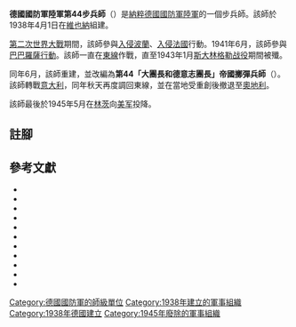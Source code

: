 {{Infobox military unit
|unit_name = 德國國防軍陸軍第44步兵師<br/>德國國防軍陸軍第44「大團長和德意志團長」帝國擲彈兵師
|image =
|image_size =
|caption =
|dates = 1938年4月1日至1945年5月8日
|country = {{flag|Nazi Germany}}
|branch = [[納粹德國陸軍|陸軍]]
|type = [[步兵|步兵]]
|role =
|size = [[师_(军队)|師]]
}}

'''德國國防軍陸軍第44步兵師'''（{{lang-de|'''44. Infanterie-Division'''}}）是[[納粹德國|納粹德國]][[德國國防軍|國防軍]][[納粹德國陸軍|陸軍]]的一個步兵師。該師於1938年4月1日在[[維也納|維也納]]組建{{cfn|Mitcham|y=2007}}。

[[第二次世界大戰|第二次世界大戰]]期間，該師參與[[波蘭戰役|入侵波蘭]]、[[法國戰役|入侵法國]]行動。1941年6月，該師參與[[巴巴羅薩行動|巴巴羅薩行動]]。該師一直在[[苏德战争|東線]]作戰，直至1943年1月[[斯大林格勒战役|斯大林格勒战役]]期間被殲。

同年6月，該師重建，並改編為'''第44「大團長和德意志團長」帝國擲彈兵師'''（{{lang-de|'''44. Reichsgrenadier-Division „Hoch- und Deutschmeister“'''}}）。該師轉戰[[義大利戰役_(第二次世界大戰)|意大利]]，同年秋天再度調回東線，並在當地受重創後撤退至[[奧地利|奧地利]]。

該師最後於1945年5月在[[林茨|林茨]]向[[美军|美军]]投降。

== 註腳 ==
{{reflist}}

== 參考文獻 ==
* {{Cite book
  | last =  Nafziger
  | first = George F.
  | authorlink =
  | title = German Order of Battle: Infantry in World War II
  | publisher = Greenhill Books
  | date = 31 Mar 2000
  | doi =
  | isbn = 978-1-85367-393-1
  | page = }}
* {{Cite book
  | last =  Dunn
  | first = Walter Scott
  | authorlink =
  | title = Second Front Now – 1943: An Opportunity Delayed
  | publisher =
  | date = Feb 2009
  | doi =
  | isbn = 978-0-8173-5547-0
  | page = }}
* {{Cite book
  | last =  Chapman
  | first = Guy
  | authorlink =
  | title = Why France fell;: The defeat of the French Army in 1940
  | url =  https://archive.org/details/whyfrancefelldef0000chap
  | publisher =  Holt, Rinehart and Winston
  | year = 1969
  | doi =
  | isbn = 978-0030724909
  | page = }}
* {{Cite book
  | last =  Kamenir
  | first = Victor
  | authorlink =
  | title = The Bloody Triangle: The Defeat of Soviet Armor in the Ukraine, June 1941
  | publisher = Zenith Press
  | date = 2008
  | doi =
  | isbn = 978-0760334348
  | page = }}
* {{Cite book
  | last = Glantz
  | first = David M.
  | authorlink =
  | title = To the Gates of Stalingrad
  | url = https://archive.org/details/togatesofstaling0000glan
  | publisher = University Press of Kansas
  | date = 2009
  | doi =
  | isbn = 978-0700616305
  | page = }}
* {{Cite book
  | last =  Earl F. Ziemke
  | first = & Magna E. Bauer
  | authorlink =
  | title = Moscow to Stalingrad: Decision in the East
  | url =  https://archive.org/details/moscowtostalingr0000ziem
  | publisher = Hippocrene Books
  | date = Mar 1989
  | doi =
  | isbn = 978-0880292948
  | page = }}
* {{Cite book
  | last =  Friedrich Dettmer, Otto Jaus
  | first =  Helmut Tolkmitt
  | authorlink =
  | title = Die 44. Infanterie-Division. Reichs-Grenadier-Division Hoch- und Deutschmeister 1938–1945
  | publisher = Nebel-Verlag
  | year = 2004
  | doi =
  | isbn = 3-89555-177-5
  | page = }}
* {{Cite book
  | last =  Ellis
  | first =  John
  | authorlink =
  | title = Cassino: The Hollow Victory – The Battle for Rome, January–June, 1944
  | publisher = Aurum Press Ltd
  | year = 2003
  | doi =
  | isbn = 1854109162
  | page = }}
* {{Cite book
  | last =  von Senger Und Etterlin
  | first = Frido
  | authorlink =
  | title = Neither Fear Nor Hope
  | publisher = Presidio Press
  | date = 31 Dec 1989
  | doi =
  | isbn = 978-0891413509
  | page = }}
* {{Cite book
  | last =  Maier
  | first =  Georg
  | authorlink =
  | title = Drama Between Budapest and Vienna, the Final Fighting of the 6th Panzer-Armee
  | publisher = Fedorowicz (J.J.)
  | year = 2004
  | doi =
  | isbn = 0921991789
  | page = }}
* {{Cite book|last=Mitcham |first=Samuel W., Jr.|author-link=Samuel W. Mitcham|title=German Order of Battle, Volume One: 1st – 290th Infantry Divisions in WWII|year=2007|publisher=Stackpole Books|location=PA; United States of America|isbn=978-0-8117-3416-5|ref={{sfnRef|Mitcham|y=2007}}}}

{{德國國防軍陸軍的步兵師}}
[[Category:德國國防軍的師級單位|Category:德國國防軍的師級單位]]
[[Category:1938年建立的軍事組織|Category:1938年建立的軍事組織]]
[[Category:1938年德國建立|Category:1938年德國建立]]
[[Category:1945年廢除的軍事組織|Category:1945年廢除的軍事組織]]